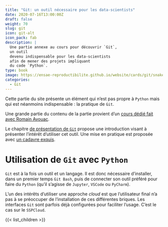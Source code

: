 ```yaml
---
title: "Git: un outil nécessaire pour les data-scientists"
date: 2020-07-16T13:00:00Z
draft: false
weight: 70
slug: git
icon: git-alt
icon_pack: fab
description: |
  Une partie annexe au cours pour découvrir `Git`,
  un outil
  devenu indispensable pour les data-scientists
  afin de mener des projets impliquant
  du code `Python`.
type: book
image: https://ensae-reproductibilite.github.io/website/cards/git/snakedolls.jpg
categories:
  - Git
---
```


Cette partie du site présente un élément qui n'est pas propre à
`Python` mais qui est néanmoins indispensable : la pratique de `Git`.

Une grande partie du contenu de la partie provient
d'un [cours dédié fait avec Romain Avouac](https://inseefrlab.github.io/formation-bonnes-pratiques-git-R/slides/img/ghflow.png).

Le chapitre [de présentation de `Git`](introgit.qmd) propose 
une introduction visant à présenter l'intérêt d'utiliser
cet outil. Une mise en pratique est proposée
avec [un cadavre exquis](exogit.qmd).


# Utilisation de `Git` avec `Python`

`Git` est à la fois un outil et un langage. Il
est donc nécessaire d'installer, dans un premier
temps `Git Bash`, puis de connecter
son outil préféré pour faire du `Python` (qu'il
s'agisse de `Jupyter`, `VSCode` ou `PyCharm`). 

L'un des intérêts d'utiliser une approche _cloud_
est que l'utilisateur final n'a pas à se préoccuper
de l'installation de ces différentes briques. 
Les interfaces `Git` sont parfois déjà
configurées pour faciliter l'usage. C'est le
cas sur le `SSPCloud`.  



{{< list_children >}}
